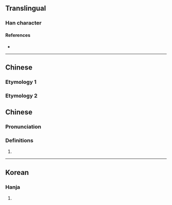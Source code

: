 {{character info/new}}
==Translingual==

===Han character===
{{Han char|rn=9|rad=人|as=06|sn=8|four=21211|canj=OSMG|ids=⿰亻匡}}

====References====
* {{Han ref|kx=0101.210|dkj=00584|hdz=10143.120|uh=344C|ud=13388}}

----

==Chinese==

===Etymology 1===
{{zh-see|尪|v|[[disabled]] [[person]]}}

===Etymology 2===
==Chinese==
{{zh-forms}}

===Pronunciation===
{{zh-pron
|m=kuāng
|m-s=
|dg=
|c=
|c-t=
|g=
|h=pfs=
|j=
|mb=
|md=
|mn=
|mn-t=
|w=
|x=
|mc=y
|oc=y
|cat=n
}}

===Definitions===
{{zh-hanzi}}

# {{rfdef|zh}}

----

==Korean==

===Hanja===
{{ko-hanja|hangeul=왕|rv=wang|mr=wang|y=wang}}

# {{rfdef|ko|sort=人06}}